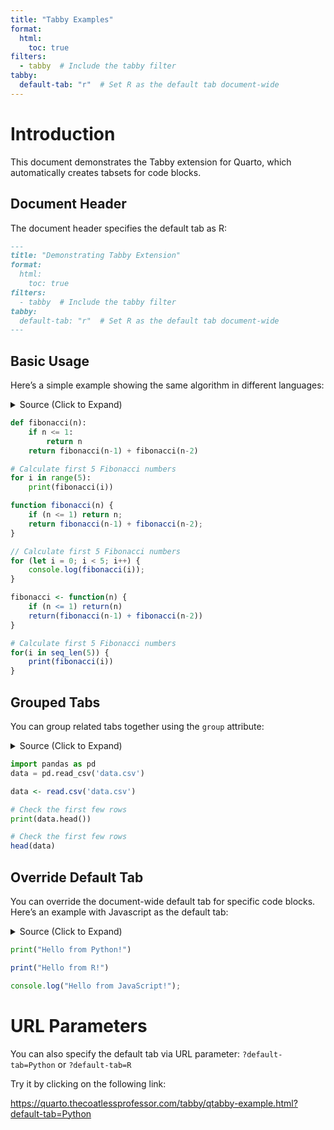 ```yaml
---
title: "Tabby Examples"
format: 
  html:
    toc: true
filters:
  - tabby  # Include the tabby filter
tabby:
  default-tab: "r"  # Set R as the default tab document-wide
---
```


# Introduction

This document demonstrates the Tabby extension for Quarto, which automatically creates tabsets for code blocks.

## Document Header

The document header specifies the default tab as R:

```markdown
---
title: "Demonstrating Tabby Extension"
format: 
  html:
    toc: true
filters:
  - tabby  # Include the tabby filter
tabby:
  default-tab: "r"  # Set R as the default tab document-wide
---
```

## Basic Usage

Here's a simple example showing the same algorithm in different languages:

<details>
<summary>Source (Click to Expand)</summary>

````markdown
::: {.tabby}
```python
def fibonacci(n):
    if n <= 1:
        return n
    return fibonacci(n-1) + fibonacci(n-2)

# Calculate first 5 Fibonacci numbers
for i in range(5):
    print(fibonacci(i))
```

```javascript
function fibonacci(n) {
    if (n <= 1) return n;
    return fibonacci(n-1) + fibonacci(n-2);
}

// Calculate first 5 Fibonacci numbers
for (let i = 0; i < 5; i++) {
    console.log(fibonacci(i));
}
```

```r
fibonacci <- function(n) {
    if (n <= 1) return(n)
    return(fibonacci(n-1) + fibonacci(n-2))
}

# Calculate first 5 Fibonacci numbers
for(i in seq_len(5)) {
    print(fibonacci(i))
}
```
:::
````
</details>

::: {.tabby}
```python
def fibonacci(n):
    if n <= 1:
        return n
    return fibonacci(n-1) + fibonacci(n-2)

# Calculate first 5 Fibonacci numbers
for i in range(5):
    print(fibonacci(i))
```

```javascript
function fibonacci(n) {
    if (n <= 1) return n;
    return fibonacci(n-1) + fibonacci(n-2);
}

// Calculate first 5 Fibonacci numbers
for (let i = 0; i < 5; i++) {
    console.log(fibonacci(i));
}
```

```r
fibonacci <- function(n) {
    if (n <= 1) return(n)
    return(fibonacci(n-1) + fibonacci(n-2))
}

# Calculate first 5 Fibonacci numbers
for(i in seq_len(5)) {
    print(fibonacci(i))
}
```
:::

## Grouped Tabs

You can group related tabs together using the `group` attribute:

<details>
<summary>Source (Click to Expand)</summary>

````markdown
::: {.tabby group="data-loading"}
```python
import pandas as pd
data = pd.read_csv('data.csv')
```

```r
data <- read.csv('data.csv')
```
:::

::: {.tabby group="data-loading"}
```python
# Check the first few rows
print(data.head())
```

```r
# Check the first few rows
head(data)
```
:::
````
</details>

::: {.tabby group="data-loading"}
```python
import pandas as pd
data = pd.read_csv('data.csv')
```

```r
data <- read.csv('data.csv')
```
:::

::: {.tabby group="data-loading"}
```python
# Check the first few rows
print(data.head())
```

```r
# Check the first few rows
head(data)
```
:::

## Override Default Tab

You can override the document-wide default tab for specific code blocks. Here's an example with Javascript as the default tab:

<details>
<summary>Source (Click to Expand)</summary>

````markdown
::: {.tabby default-tab="javascript"}
```python
print("Hello from Python!")
```

```r
print("Hello from R!")
```

```javascript
console.log("Hello from JavaScript!");
```
:::
````
</details>


::: {.tabby default-tab="javascript"}
```python
print("Hello from Python!")
```

```r
print("Hello from R!")
```

```javascript
console.log("Hello from JavaScript!");
```
:::

# URL Parameters

You can also specify the default tab via URL parameter:
`?default-tab=Python` or `?default-tab=R`

Try it by clicking on the following link:

<https://quarto.thecoatlessprofessor.com/tabby/qtabby-example.html?default-tab=Python>
